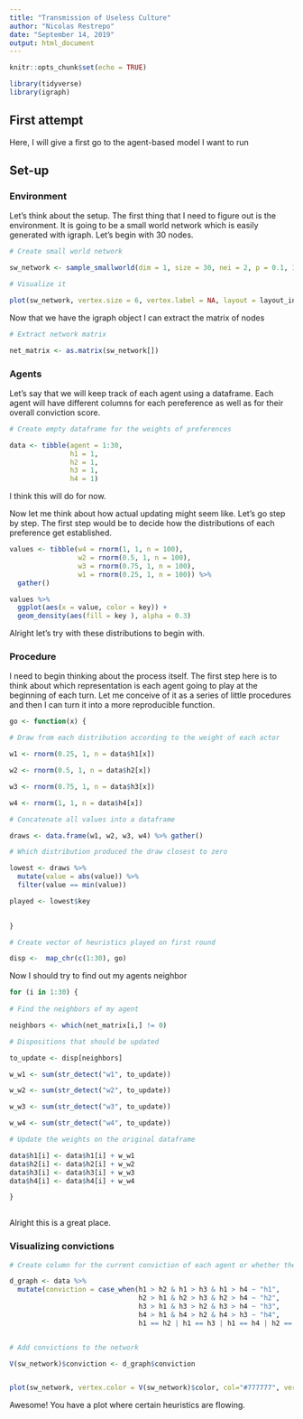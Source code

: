 ```yaml
---
title: "Transmission of Useless Culture"
author: "Nicolas Restrepo"
date: "September 14, 2019"
output: html_document
---
```


```r
knitr::opts_chunk$set(echo = TRUE)
```


```r

library(tidyverse)
library(igraph)
```

## First attempt

Here, I will give a first go to the agent-based model I want to run 

## Set-up 

### Environment 

Let's think about the setup. The first thing that I need to figure out is the environment. It is going to be a small world network which is easily generated with igraph. Let's begin with 30 nodes.

```r

# Create small world network 

sw_network <- sample_smallworld(dim = 1, size = 30, nei = 2, p = 0.1, 10, loops = F)

# Visualize it 

plot(sw_network, vertex.size = 6, vertex.label = NA, layout = layout_in_circle)

```

Now that we have the igraph object I can extract the matrix of nodes

```r

# Extract network matrix 

net_matrix <- as.matrix(sw_network[])

```

### Agents 

Let's say that we will keep track of each agent using a dataframe. Each agent will have different columns for each pereference as well as for their overall conviction score.  

```r

# Create empty dataframe for the weights of preferences

data <- tibble(agent = 1:30, 
               h1 = 1, 
               h2 = 1, 
               h3 = 1, 
               h4 = 1)

```

I think this will do for now. 

Now let me think about how actual updating might seem like. Let's go step by step. The first step would be to decide how the distributions of each preference get established. 

```r
values <- tibble(w4 = rnorm(1, 1, n = 100), 
                 w2 = rnorm(0.5, 1, n = 100), 
                 w3 = rnorm(0.75, 1, n = 100), 
                 w1 = rnorm(0.25, 1, n = 100)) %>% 
  gather()

values %>% 
  ggplot(aes(x = value, color = key)) + 
  geom_density(aes(fill = key ), alpha = 0.3)

```

Alright let's try with these distributions to begin with. 


### Procedure 

I need to begin thinking about the process itself. The first step here is to think about which representation is each agent going to play at the beginning of each turn. Let me conceive of it as a series of little procedures and then I can turn it into a more reproducible function. 

```r


go <- function(x) {

# Draw from each distribution according to the weight of each actor 

w1 <- rnorm(0.25, 1, n = data$h1[x])

w2 <- rnorm(0.5, 1, n = data$h2[x])

w3 <- rnorm(0.75, 1, n = data$h3[x])

w4 <- rnorm(1, 1, n = data$h4[x])

# Concatenate all values into a dataframe

draws <- data.frame(w1, w2, w3, w4) %>% gather()

# Which distribution produced the draw closest to zero 

lowest <- draws %>% 
  mutate(value = abs(value)) %>% 
  filter(value == min(value))

played <- lowest$key

 
}

# Create vector of heuristics played on first round 

disp <-  map_chr(c(1:30), go)
```

Now I should try to find out my agents neighbor

```r

for (i in 1:30) {
  
# Find the neighbors of my agent

neighbors <- which(net_matrix[i,] != 0)

# Dispositions that should be updated

to_update <- disp[neighbors]

w_w1 <- sum(str_detect("w1", to_update))

w_w2 <- sum(str_detect("w2", to_update))

w_w3 <- sum(str_detect("w3", to_update))

w_w4 <- sum(str_detect("w4", to_update))

# Update the weights on the original dataframe 

data$h1[i] <- data$h1[i] + w_w1
data$h2[i] <- data$h2[i] + w_w2
data$h3[i] <- data$h3[i] + w_w3 
data$h4[i] <- data$h4[i] + w_w4

}  
  

```


Alright this is a great place. 


### Visualizing convictions 

```r

# Create column for the current conviction of each agent or whether they are undecided 

d_graph <- data %>% 
  mutate(conviction = case_when(h1 > h2 & h1 > h3 & h1 > h4 ~ "h1", 
                                h2 > h1 & h2 > h3 & h2 > h4 ~ "h2", 
                                h3 > h1 & h3 > h2 & h3 > h4 ~ "h3", 
                                h4 > h1 & h4 > h2 & h4 > h3 ~ "h4", 
                                h1 == h2 | h1 == h3 | h1 == h4 | h2 == h3 | h2 == 4 | h3 == h4 ~ "undecided"))


# Add convictions to the network 

V(sw_network)$conviction <- d_graph$conviction


plot(sw_network, vertex.color = V(sw_network)$color, col="#777777", vertex.label=V(sw_network)$conviction)
```

Awesome! You have a plot where certain heuristics are flowing. 


